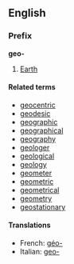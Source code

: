==English==
===Prefix===
'''geo-'''

#[[Earth]]

====Related terms====
*[[geocentric]]
*[[geodesic]]
*[[geographic]]
*[[geographical]]
*[[geography]]
*[[geologer]]
*[[geological]]
*[[geology]]
*[[geometer]]
*[[geometric]]
*[[geometrical]]
*[[geometry]]
*[[geostationary]]

====Translations====
*French: [[géo-]]
*Italian: [[geo-]]